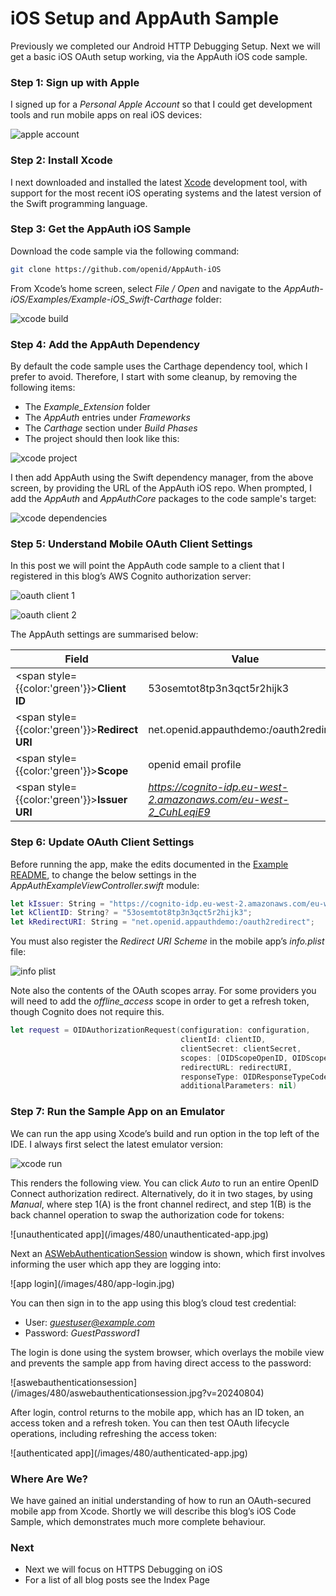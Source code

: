# iOS Setup and AppAuth Sample

Previously we completed our <Link href='/posts/android-https-debugging'>Android HTTP Debugging Setup</Link>. Next we will get a basic iOS OAuth setup working, via the AppAuth iOS code sample.

### Step 1: Sign up with Apple

I signed up for a *Personal Apple Account* so that I could get development tools and run mobile apps on real iOS devices:

![apple account](/images/480/apple-account.jpg)

### Step 2: Install Xcode

I next downloaded and installed the latest [Xcode](https://developer.apple.com/xcode/) development tool, with support for the most recent iOS operating systems and the latest version of the Swift programming language.

### Step 3: Get the AppAuth iOS Sample

Download the code sample via the following command:

```bash
git clone https://github.com/openid/AppAuth-iOS
```

From Xcode’s home screen, select *File / Open* and navigate to the *AppAuth-iOS/Examples/Example-iOS_Swift-Carthage* folder:

![xcode build](/images/480/xcode-build.jpg)

### Step 4: Add the AppAuth Dependency

By default the code sample uses the Carthage dependency tool, which I prefer to avoid. Therefore, I start with some cleanup, by removing the following items:

- The *Example_Extension* folder
- The *AppAuth* entries under *Frameworks*
- The *Carthage* section under *Build Phases*
- The project should then look like this:

![xcode project](/images/480/xcode-project.jpg)

I then add AppAuth using the Swift dependency manager, from the above screen, by providing the URL of the AppAuth iOS repo. When prompted, I add the *AppAuth* and *AppAuthCore* packages to the code sample's target:

![xcode dependencies](/images/480/xcode-dependencies.jpg?v=20240804)

### Step 5: Understand Mobile OAuth Client Settings

In this post we will point the AppAuth code sample to a client that I registered in this blog’s AWS Cognito authorization server:

![oauth client 1](/images/480/oauth-client1.jpg)

![oauth client 2](/images/480/oauth-client2.jpg)

The AppAuth settings are summarised below:

| Field | Value |
| ----- | ----- |
| <span style={{color:'green'}}>**Client ID**</span> | 53osemtot8tp3n3qct5r2hijk3 |
| <span style={{color:'green'}}>**Redirect URI**</span> | net.openid.appauthdemo:/oauth2redirect |
| <span style={{color:'green'}}>**Scope**</span> | openid email profile |
| <span style={{color:'green'}}>**Issuer URI**</span> | *https://cognito-idp.eu-west-2.amazonaws.com/eu-west-2_CuhLeqiE9* |

### Step 6: Update OAuth Client Settings

Before running the app, make the edits documented in the [Example README](https://github.com/openid/AppAuth-iOS/tree/master/Examples/Example-iOS_Swift-Carthage), to change the below settings in the *AppAuthExampleViewController.swift* module:

```swift
let kIssuer: String = "https://cognito-idp.eu-west-2.amazonaws.com/eu-west-2_CuhLeqiE9";
let kClientID: String? = "53osemtot8tp3n3qct5r2hijk3";
let kRedirectURI: String = "net.openid.appauthdemo:/oauth2redirect";
```

You must also register the *Redirect URI Scheme* in the mobile app’s *info.plist* file:

![info plist](/images/480/info-plist.jpg)

Note also the contents of the OAuth scopes array. For some providers you will need to add the *offline_access* scope in order to get a refresh token, though Cognito does not require this.

```swift
let request = OIDAuthorizationRequest(configuration: configuration,
                                      clientId: clientID,
                                      clientSecret: clientSecret,
                                      scopes: [OIDScopeOpenID, OIDScopeProfile],
                                      redirectURL: redirectURI,
                                      responseType: OIDResponseTypeCode,
                                      additionalParameters: nil)
```

### Step 7: Run the Sample App on an Emulator

We can run the app using Xcode’s build and run option in the top left of the IDE. I always first select the latest emulator version:

![xcode run](/images/480/xcode-run.jpg)

This renders the following view. You can click *Auto* to run an entire OpenID Connect authorization redirect. Alternatively, do it in two stages, by using *Manual*, where step 1(A) is the front channel redirect, and step 1(B) is the back channel operation to swap the authorization code for tokens:

<div className="smallimage">
![unauthenticated app](/images/480/unauthenticated-app.jpg)
</div>

Next an [ASWebAuthenticationSession](https://developer.apple.com/documentation/authenticationservices/aswebauthenticationsession) window is shown, which first involves informing the user which app they are logging into:

<div className="smallimage">
![app login](/images/480/app-login.jpg)
</div>

You can then sign in to the app using this blog’s cloud test credential:

- User: *guestuser@example.com*
- Password: *GuestPassword1*

The login is done using the system browser, which overlays the mobile view and prevents the sample app from having direct access to the password:

<div className="smallimage">
![aswebauthenticationsession](/images/480/aswebauthenticationsession.jpg?v=20240804)
</div>

After login, control returns to the mobile app, which has an ID token, an access token and a refresh token. You can then test OAuth lifecycle operations, including refreshing the access token:

<div className="smallimage">
![authenticated app](/images/480/authenticated-app.jpg)
</div>

### Where Are We?

We have gained an initial understanding of how to run an OAuth-secured mobile app from Xcode. Shortly we will describe this blog’s <Link href='/posts/ios-code-sample-overview'>iOS Code Sample</Link>, which demonstrates much more complete behaviour.

### Next

- Next we will focus on <Link href='/posts/ios-https-debugging'>HTTPS Debugging on iOS</Link>
- For a list of all blog posts see the <Link href='/posts/index'>Index Page</Link>
